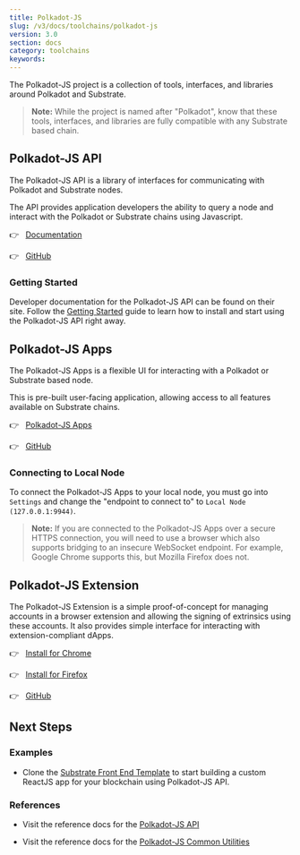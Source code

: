 ```yaml
---
title: Polkadot-JS
slug: /v3/docs/toolchains/polkadot-js
version: 3.0 
section: docs
category: toolchains
keywords:
---
```


The Polkadot-JS project is a collection of tools, interfaces, and libraries around Polkadot and
Substrate.

> **Note:** While the project is named after "Polkadot", know that these tools, interfaces, and
> libraries are fully compatible with any Substrate based chain.

## Polkadot-JS API

The Polkadot-JS API is a library of interfaces for communicating with Polkadot and Substrate nodes.

The API provides application developers the ability to query a node and interact with the Polkadot
or Substrate chains using Javascript.

👉 &nbsp; [Documentation](https://polkadot.js.org/docs/api)

👉 &nbsp; [GitHub](https://github.com/polkadot-js/api)

### Getting Started

Developer documentation for the Polkadot-JS API can be found on their site. Follow the
[Getting Started](https://polkadot.js.org/docs/api/) guide to learn how to install and start using
the Polkadot-JS API right away.

## Polkadot-JS Apps

The Polkadot-JS Apps is a flexible UI for interacting with a Polkadot or Substrate based node.

This is pre-built user-facing application, allowing access to all features available on Substrate
chains.

👉 &nbsp; [Polkadot-JS Apps](https://polkadot.js.org/apps)

👉 &nbsp; [GitHub](https://github.com/polkadot-js/apps)

### Connecting to Local Node

To connect the Polkadot-JS Apps to your local node, you must go into `Settings` and change the
"endpoint to connect to" to `Local Node (127.0.0.1:9944)`.

> **Note:** If you are connected to the Polkadot-JS Apps over a secure HTTPS connection, you will
> need to use a browser which also supports bridging to an insecure WebSocket endpoint. For example,
> Google Chrome supports this, but Mozilla Firefox does not.

## Polkadot-JS Extension

The Polkadot-JS Extension is a simple proof-of-concept for managing accounts in a browser extension
and allowing the signing of extrinsics using these accounts. It also provides simple interface for
interacting with extension-compliant dApps.

👉 &nbsp; [Install for Chrome](https://chrome.google.com/webstore/detail/polkadot%7Bjs%7D-extension/mopnmbcafieddcagagdcbnhejhlodfdd)

👉 &nbsp; [Install for Firefox](https://addons.mozilla.org/en-US/firefox/addon/polkadot-js-extension)

👉 &nbsp; [GitHub](https://github.com/polkadot-js/extension)

## Next Steps

### Examples

- Clone the
  [Substrate Front End Template](https://github.com/substrate-developer-hub/substrate-front-end-template)
  to start building a custom ReactJS app for your blockchain using Polkadot-JS API.

### References

- Visit the reference docs for the [Polkadot-JS API](https://polkadot.js.org/api/)

- Visit the reference docs for the [Polkadot-JS Common Utilities](https://polkadot.js.org/common/)
